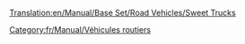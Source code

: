 [[Translation:en/Manual/Base Set/Road Vehicles/Sweet Trucks]]

{{fr/Manual/Base Set/Road Vehicles/Vehicule routier|nom      = Camion de bonbons MightyMover
  |img      = en/Manual/Base Set/Road Vehicles/MightyMover Sweet.png
  |prix     = 4 797£ (9 594$)
  |vitesse  = 48 km/h (30 mph)
  |annualite= 421£ (842$)
  |design   = 1936
  |vie      = 15
  |capacite = 17 sacs de [[fr/Manual/Base Set/Cargos/Bonbon|bonbons]]
}}
{{fr/Manual/Base Set/Road Vehicles/Vehicule routier|nom      = Camion de bonbons Powernaught
  |img      = en/Manual/Base Set/Road Vehicles/Powernaught Sweet.png
  |prix     = 6 027£ (12 054$)
  |vitesse  = 88 km/h (55 mph)
  |annualite= 787£ (1 574$)
  |design   = 1979
  |vie      = 15
  |capacite = 19 sacs de [[fr/Manual/Base Set/Cargos/Bonbon|bonbons]]
}}
{{fr/Manual/Base Set/Road Vehicles/Vehicule routier|nom      = Camion de bonbons Wizzowow
  |img      = en/Manual/Base Set/Road Vehicles/Wizzow Sweet.png
  |prix     = 6 437£ (12 874$)
  |vitesse  = 112 km/h (70 mph)
  |annualite= 1 125£ (2 250$)
  |design   = 2017
  |vie      = 15
  |capacite = 22 sacs de [[fr/Manual/Base Set/Cargos/Bonbon|bonbons]]
}}
[[Category:fr/Manual/Véhicules routiers]]